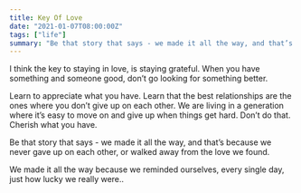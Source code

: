 ```yaml
---
title: Key Of Love
date: "2021-01-07T08:00:00Z"
tags: ["life"]
summary: "Be that story that says - we made it all the way, and that’s because we never gave up on each other, or walked away from the love we found."
---
```


I think the key to staying in love, is staying grateful. When you have something and someone good, don’t go looking for something better.

Learn to appreciate what you have. Learn that the best relationships are the ones where you don’t give up on each other. We are living in a generation where it’s easy to move on and give up when things get hard. Don’t do that. Cherish what you have.

Be that story that says - we made it all the way, and that’s because we never gave up on each other, or walked away from the love we found.

We made it all the way because we reminded ourselves, every single day, just how lucky we really were..